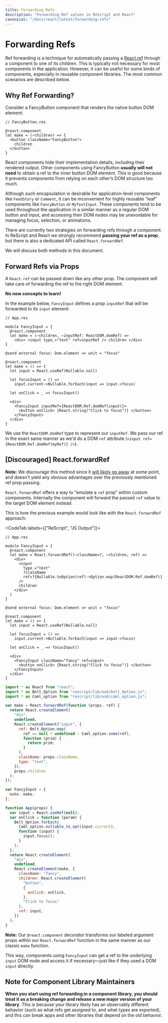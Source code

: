 ```yaml
---
title: Forwarding Refs
description: "Forwarding Ref values in ReScript and React"
canonical: "/docs/react/latest/forwarding-refs"
---
```


# Forwarding Refs

<Intro>

Ref forwarding is a technique for automatically passing a [React.ref](./refs-and-the-dom) through a component to one of its children. This is typically not necessary for most components in the application. However, it can be useful for some kinds of components, especially in reusable component libraries. The most common scenarios are described below.

</Intro>

## Why Ref Forwarding?

Consider a FancyButton component that renders the native button DOM element:

```res example
// FancyButton.res

@react.component
let make = (~children) => {
  <button className="FancyButton">
    children
  </button>
}
```

React components hide their implementation details, including their rendered output. Other components using FancyButton **usually will not need** to obtain a ref to the inner button DOM element. This is good because it prevents components from relying on each other’s DOM structure too much.

Although such encapsulation is desirable for application-level components like `FeedStory` or `Comment`, it can be inconvenient for highly reusable “leaf” components like `FancyButton` or `MyTextInput`. These components tend to be used throughout the application in a similar manner as a regular DOM button and input, and accessing their DOM nodes may be unavoidable for managing focus, selection, or animations.

There are currently two strategies on forwarding refs through a component. In ReScript and React we strongly recommend **passing your ref as a prop**, but there is also a dedicated API called `React.forwardRef`.

We will discuss both methods in this document.

## Forward Refs via Props

A `React.ref` can be passed down like any other prop. The component will take care of forwarding the ref to the right DOM element.

**No new concepts to learn!**

In the example below, `FancyInput` defines a prop `inputRef` that will be forwarded to its `input` element:

```res example
// App.res

module FancyInput = {
  @react.component
  let make = (~children, ~inputRef: ReactDOM.domRef) =>
    <div> <input type_="text" ref=inputRef /> children </div>
}

@send external focus: Dom.element => unit = "focus"

@react.component
let make = () => {
  let input = React.useRef(Nullable.null)

  let focusInput = () =>
    input.current->Nullable.forEach(input => input->focus)

  let onClick = _ => focusInput()

  <div>
    <FancyInput inputRef={ReactDOM.Ref.domRef(input)}>
      <button onClick> {React.string("Click to focus")} </button>
    </FancyInput>
  </div>
}
```

We use the `ReactDOM.domRef` type to represent our `inputRef`. We pass our ref in the exact same manner as we'd do a DOM `ref` attribute (`<input ref={ReactDOM.Ref.domRef(myRef)} />`).


## [Discouraged] React.forwardRef

**Note:** We discourage this method since it [will likely go away](https://twitter.com/dan_abramov/status/1173372190395445251) at some point, and doesn't yield any obvious advantages over the previously mentioned ref prop passing.

`React.forwardRef` offers a way to "emulate a `ref` prop" within custom components. Internally the component will forward the passed `ref` value to the target DOM element instead.

This is how the previous example would look like with the `React.forwardRef` approach:

<CodeTab labels={["ReScript", "JS Output"]}>

```res example
// App.res

module FancyInput = {
  @react.component
  let make = React.forwardRef((~className=?, ~children, ref) =>
    <div>
      <input
        type_="text"
        ?className
        ref=?{Nullable.toOption(ref)->Option.map(ReactDOM.Ref.domRef)}
      />
      children
    </div>
  )
}

@send external focus: Dom.element => unit = "focus"

@react.component
let make = () => {
  let input = React.useRef(Nullable.null)

  let focusInput = () =>
    input.current->Nullable.forEach(input => input->focus)

  let onClick = _ => focusInput()

  <div>
    <FancyInput className="fancy" ref=input>
      <button onClick> {React.string("Click to focus")} </button>
    </FancyInput>
  </div>
}
```

```js
import * as React from "react";
import * as Belt_Option from "rescript/lib/es6/belt_Option.js";
import * as Caml_option from "rescript/lib/es6/caml_option.js";

var make = React.forwardRef(function (props, ref) {
  return React.createElement(
    "div",
    undefined,
    React.createElement("input", {
      ref: Belt_Option.map(
        ref == null ? undefined : Caml_option.some(ref),
        function (prim) {
          return prim;
        }
      ),
      className: props.className,
      type: "text",
    }),
    props.children
  );
});

var FancyInput = {
  make: make,
};

function App(props) {
  var input = React.useRef(null);
  var onClick = function (param) {
    Belt_Option.forEach(
      Caml_option.nullable_to_opt(input.current),
      function (input) {
        input.focus();
      }
    );
  };
  return React.createElement(
    "div",
    undefined,
    React.createElement(make, {
      className: "fancy",
      children: React.createElement(
        "button",
        {
          onClick: onClick,
        },
        "Click to focus"
      ),
      ref: input,
    })
  );
}
```

</CodeTab>

**Note:** Our `@react.component` decorator transforms our labeled argument props within our `React.forwardRef` function in the same manner as our classic `make` function.

This way, components using `FancyInput` can get a ref to the underlying `input` DOM node and access it if necessary—just like if they used a DOM `input` directly.

## Note for Component Library Maintainers

**When you start using ref forwarding in a component library, you should treat it as a breaking change and release a new major version of your library**. This is because your library likely has an observably different behavior (such as what refs get assigned to, and what types are exported), and this can break apps and other libraries that depend on the old behavior.
